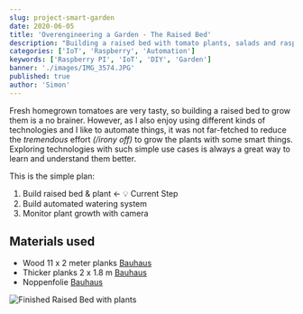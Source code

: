 ```yaml
---
slug: project-smart-garden
date: 2020-06-05
title: 'Overengineering a Garden - The Raised Bed'
description: "Building a raised bed with tomato plants, salads and raspberry pi's"
categories: ['IoT', 'Raspberry', 'Automation']
keywords: ['Raspberry PI', 'IoT', 'DIY', 'Garden']
banner: './images/IMG_3574.JPG'
published: true
author: 'Simon'
---
```


Fresh homegrown tomatoes are very tasty, so building a raised bed to grow them is a no brainer. However, as I also enjoy using different kinds of technologies 
and I like to automate things, it was not far-fetched to reduce the *tremendous* effort *(/irony off)* to grow the plants with some smart things. Exploring technologies with 
such simple use cases is always a great way to learn and understand them better. 

This is the simple plan: 

1. Build raised bed & plant <- 💡 Current Step
2. Build automated watering system
3. Monitor plant growth with camera

## Materials used

- Wood 11 x 2 meter planks [Bauhaus](https://www.bauhaus.info/schalung/schalbrett/p/26439895)
- Thicker planks 2 x 1.8 m [Bauhaus](https://www.bauhaus.info/latten-rahmen/rahmenholz/p/14416889)
- Noppenfolie [Bauhaus](https://www.bauhaus.info/hochbeetzubehoer/gardol-hochbeet-noppenfolie/p/26391746?gclid=EAIaIQobChMI5_6-iqbS6QIVibLVCh1sJwwkEAQYASABEgLU0fD_BwE&ef_id=EAIaIQobChMI5_6-iqbS6QIVibLVCh1sJwwkEAQYASABEgLU0fD_BwE:G:s&s_kwcid=AL!5677!3!413131788446!!!g!451090653342!&cid=PSEGoo8995092896_91171558935&pla_campid=8995092896&pla_adgrid=91171558935&pla_prpaid=451090653342&pla_prid=26391746&pla_adt=pla&pla_prch=online&pla_stco=)


![Finished Raised Bed with plants](./images/readyToWater.JPG)

